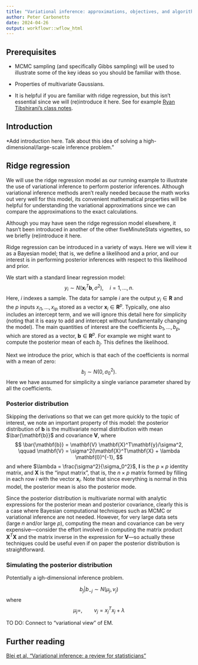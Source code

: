 ```yaml
---
title: "Variational inference: approximations, objectives, and algorithms"
author: Peter Carbonetto
date: 2024-04-26
output: workflowr::wflow_html
---
```


## Prerequisites

+ MCMC sampling (and specifically Gibbs sampling) will be used to
  illustrate some of the key ideas so you should be familiar with
  those.

+ Properties of multivariate Gaussians.

+ It is helpful if you are familiar with ridge regression, but this
  isn't essential since we will (re)introduce it here. See for example
  [Ryan Tibshirani's class notes][ryantibs-ridge].

## Introduction

*Add introduction here. Talk about this idea of solving a
 high-dimensional/large-scale inference problem."

## Ridge regression

We will use the ridge regression model as our running example to
illustrate the use of variational inference to perform posterior
inferences. Although variational inference methods aren't really
needed because the math works out very well for this model, its
convenient mathematical properties will be helpful for understanding
the variational approximations since we can compare the approximations
to the exact calculations.

Although you may have seen the ridge regression model elsewhere, it
hasn't been introduced in another of the other fiveMinuteStats
vignettes, so we briefly (re)introduce it here.

Ridge regression can be introduced in a variety of ways. Here we will
view it as a Bayesian model; that is, we define a likelihood and a
prior, and our interest is in performing posterior inferences with
respect to this likelihood and prior.

We start with a standard linear regression model:
$$
y_i \sim N(\mathbf{x}_i^T\mathbf{b}, \sigma^2), \quad i = 1, \ldots, n.
$$
Here, $i$ indexes a sample. The data for sample $i$ are the output
$y_i \in \mathbf{R}$ and the $p$ inputs $x_{i1}, \ldots, x_{ip}$
stored as a vector $\mathbf{x}_i \in \mathbf{R}^p$. Typically, one
also includes an intercept term, and we will ignore this detail here
for simplicity (noting that it is easy to add and intercept without
fundamentally changing the model). The main quantities of interest are
the coefficients $b_1, \ldots, b_p$, which are stored as a vector,
$\mathbf{b} \in \mathbf{R}^p$. For example we might want to compute
the posterior mean of each $b_j$. This defines the likelihood.

Next we introduce the prior, which is that each of the coefficients is
normal with a mean of zero:
$$
b_j \sim N(0, \sigma_0^2).
$$
Here we have assumed for simplicity a single variance parameter shared
by all the coefficients.

### Posterior distribution

Skipping the derivations so that we can get more quickly to the topic
of interest, we note an important property of this model: the
posterior distribution of $\mathbf{b}$ is the multivariate normal
distribution with mean $\bar{\mathbf{b}}$ and covariance
$\mathbf{V}$, where
$$
\bar{\mathbf{b}} = \mathbf{V} \mathbf{X}^T\mathbf{y}/\sigma^2,
\qquad
\mathbf{V} = \sigma^2(\mathbf{X}^T\mathbf{X} + \lambda \mathbf{I})^{-1},
$$
and where $\lambda = \frac{\sigma^2}{\sigma_0^2}$, $\mathbf{I}$ is the
$p \times p$ identity matrix, and $\mathbf{X}$ is the "input matrix",
that is, the $n \times p$ matrix formed by filling in each row $i$
with the vector $\mathbf{x}_i$.  Note that since everything is normal
in this model, the posterior mean is also the posterior mode.

Since the posterior distribution is multivariate normal with analytic
expressions for the posterior mean and posterior covariance, clearly
this is a case where Bayesian computational techniques such as MCMC or
variational inference are not needed. However, for very large data
sets (large $n$ and/or large $p$), computing the mean and covariance
can be very expensive—consider the effort involved in computing the
matrix product $\mathbf{X}^T \mathbf{X}$ and the matrix inverse in the
expression for $\mathbf{V}$—so actually these techniques could be
useful even if on paper the posterior distribution is straightforward.

### Simulating the posterior distribution

Potentially a igh-dimensional inference problem.

$$
b_j | b_{-j} \sim N(\mu_j, v_j)
$$
where
$$
\mu_j = ,
\qquad
v_j = x_j^Tx_j + \lambda
$$

TO DO: Connect to "variational view" of EM.

## Further reading

[Blei et al, "Variational inference: a review for statisticians"][blei-2017]

[blei-2017]: https://doi.org/10.1080/01621459.2017.1285773
[ryantibs-ridge]: https://github.com/ryantibs/statlearn-s24/
